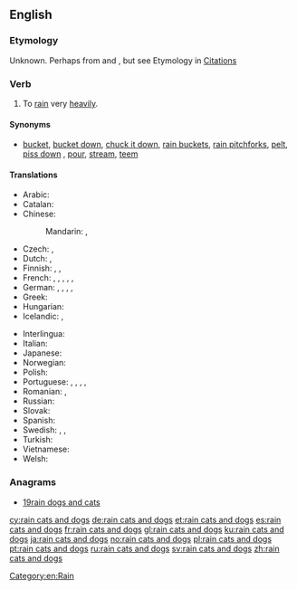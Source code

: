 ==English==

===Etymology===
Unknown. Perhaps from {{etyl|grc|en}} {{term|κατά||lang=grc|tr=cata|against}} and {{term|δόξα||tr=doxa|lang=grc|opinion, expectation}}, but see Etymology in [[:Citations:rain cats and dogs#Etymology|Citations]]

===Verb===
{{en-verb|head=[[rain]] [[cat]]s and [[dog]]s|rains cats and dogs|raining cats and dogs|rained cats and dogs}}

# {{context|idiomatic|lang=en}} To [[rain]] very [[heavily]].

====Synonyms====
* {{sense|to rain very heavily}} [[bucket]], [[bucket down]], [[chuck it down]], [[rain buckets]], [[rain pitchforks]], [[pelt]], [[piss down]] {{qualifier|coarse slang}}, [[pour]], [[stream]], [[teem]]

====Translations====
{{trans-top|to rain very heavily}}
* Arabic: {{t|ar|إنها تمطر بغزارة|tr='innahaa tumTir bi-ghazaara|sc=Arab}}
* Catalan: {{t|ca|ploure a bots i barrals}}
* Chinese:
*: Mandarin: {{t+|cmn|傾盆大雨|sc=Hani}}, {{t|cmn|倾盆大雨|tr=qīngpéndàyǔ|sc=Hani}}
* Czech: {{t+|cs|lít jako z konve}}, {{t|cs|padat trakaře}}
* Dutch: {{t|nl|pijpenstelen regenen}}, {{t|nl|regenen dat het giet}}
* Finnish: {{t|fi|sataa kaatamalla}}, {{t|fi|sataa äkäisiä ämmiä äkeet selässä}}, {{t|fi|sataa kuin saavista kaataen}}
* French: {{t+|fr|pleuvoir des cordes}}, {{t+|fr|pleuvoir à verse}}, {{t+|fr|pleuvoir des hallebardes}}, {{t+|fr|pleuvoir comme vache qui pisse}}, {{qualifier|Québec}} {{t+|fr|pleuvoir à boire debout}}, {{qualifier|Belgium}} {{t+|fr|dracher}}
* German: {{t+|de|Bindfäden regnen}}, {{t+|de|in Strömen regnen}}, {{t|de|aus allen Kannen gießen}}, {{t|de|aus allen Kannen schütten}}, {{t+|de|wie aus Eimern schütten}}
* Greek: {{t|el|βρέχει με το τουλούμι}}
* Hungarian: {{t|hu|zuhog, mintha dézsából öntenék}}
* Icelandic: {{t|is|vera mígandi rigning}}, {{t|is|rigna eldi og brennisteini}}
{{trans-mid}}
* Interlingua: {{t-check|ia|[[pluver]] [[torrentialmente]]}} {{attention|ia|2=was "[[pluver]] [[torrentialmente]]" - assumed sum-of-parts; if an idiom, remove the wikilinks to the individual words. see [[User:Kephir/gadgets/xte#Translation_fixing]]}}
* Italian: {{t|it|piovere a catinelle}}
* Japanese: {{t|ja|土砂降りになる|tr=どしゃぶりになる, doshaburi-ni naru}}
* Norwegian: {{t+|no|høljeregne}}
* Polish: {{t+|pl|lać jak z cebra}}
* Portuguese: {{t|pt|o céu vir abaixo}}, {{t+|pt|chover a cântaros}} {{qualifier|Portugal}}, {{t|pt|chover a potes}} {{qualifier|Portugal}}, {{t|pt|[[cair]] [[um]] [[toró]]}} {{qualifier|Brazil}}, {{t|pt|chover canivetes}} {{qualifier|Brazil}}
* Romanian: {{t|ro|a ploua cu găleata}}, {{t|ro|plouă cu găleata}}
* Russian: {{t|ru|лить как из ведра|tr=lit’ kak iz v'edrá}}
* Slovak: {{t|sk|liať ako z krhly}}
* Spanish: {{t+|es|llover a cántaros}}
* Swedish: {{t+|sv|ösregna}}, {{t+|sv|spöregna}}, {{t|sv|stå som spön i backen}}
* Turkish: {{t|tr|bardaktan boşalırcasına yağmak}}
* Vietnamese: {{t-check|vi|[[trời]] [[mưa]] [[như]] [[trút]]}} {{attention|vi|2=was "[[trời]] [[mưa]] [[như]] [[trút]]" - assumed sum-of-parts; if an idiom, remove the wikilinks to the individual words. see [[User:Kephir/gadgets/xte#Translation_fixing]]}}
* Welsh: {{t+|cy|bwrw hen wragedd â ffyn}}
{{trans-bottom}}

===Anagrams===
* [[rain dogs and cats#English|19rain dogs and cats]]

[[Category:en:Rain]]

[[cy:rain cats and dogs]]
[[de:rain cats and dogs]]
[[et:rain cats and dogs]]
[[es:rain cats and dogs]]
[[fr:rain cats and dogs]]
[[gl:rain cats and dogs]]
[[ku:rain cats and dogs]]
[[ja:rain cats and dogs]]
[[no:rain cats and dogs]]
[[pl:rain cats and dogs]]
[[pt:rain cats and dogs]]
[[ru:rain cats and dogs]]
[[sv:rain cats and dogs]]
[[zh:rain cats and dogs]]